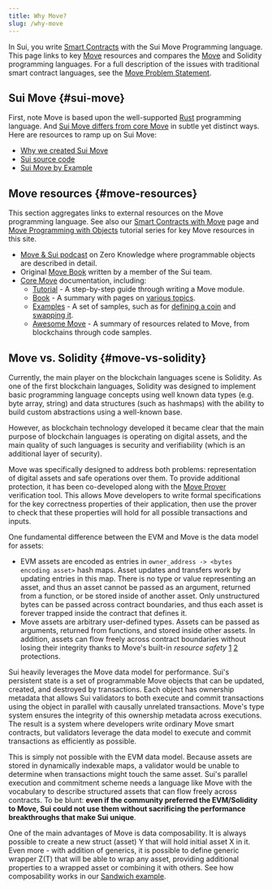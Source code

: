 ```yaml
---
title: Why Move?
slug: /why-move
---
```


In Sui, you write [Smart Contracts](../../build/create-smart-contracts/smart-contracts.mdx) with the Sui Move Programming language. This page links to key [Move](https://golden.com/wiki/Move_(programming_language)-MNA4DZ6) resources and compares the [Move](https://github.com/move-language/move/tree/main/language/documentation) and Solidity programming languages. For a full description of the issues with traditional smart contract languages, see the [Move Problem Statement](https://github.com/MystenLabs/awesome-move/blob/main/docs/problem_statement.mdx).

## Sui Move {#sui-move}

First, note Move is based upon the well-supported [Rust](https://www.rust-lang.org/) programming language. And [Sui Move differs from core Move](./how-sui-move-differs.mdx) in subtle yet distinct ways. Here are resources to ramp up on Sui Move:

-   [Why we created Sui Move](https://sui.io/resources-move/why-we-created-sui-move/)
-   [Sui source code](https://github.com/MystenLabs/sui)
-   [Sui Move by Example](https://examples.sui.io)

## Move resources {#move-resources}

This section aggregates links to external resources on the Move programming language. See also our [Smart Contracts with Move](../../build/create-smart-contracts/smart-contracts.mdx) page and [Move Programming with Objects](../../build/program-with-objects/using-objects.mdx) tutorial series for key Move resources in this site.

-   [Move & Sui podcast](https://zeroknowledge.fm/228-2/) on Zero Knowledge where programmable objects are described in detail.
-   Original [Move Book](https://move-language.github.io/move/) written by a member of the Sui team.
-   [Core Move](https://github.com/move-language/move/tree/main/language/documentation) documentation, including:
    -   [Tutorial](https://github.com/move-language/move/blob/main/language/documentation/tutorial/README.mdx) - A step-by-step guide through writing a Move module.
    -   [Book](https://github.com/move-language/move/blob/main/language/documentation/book/src/introduction.mdx) - A summary with pages on [various topics](https://github.com/move-language/move/tree/main/language/documentation/book/src).
    -   [Examples](https://github.com/move-language/move/tree/main/language/documentation/examples/experimental) - A set of samples, such as for [defining a coin](https://github.com/move-language/move/tree/main/language/documentation/examples/experimental/basic-coin) and [swapping it](https://github.com/move-language/move/tree/main/language/documentation/examples/experimental/coin-swap).
    -   [Awesome Move](https://github.com/MystenLabs/awesome-move/blob/main/README.mdx) - A summary of resources related to Move, from blockchains through code samples.

## Move vs. Solidity {#move-vs-solidity}

Currently, the main player on the blockchain languages scene is Solidity. As one of the first blockchain languages, Solidity was designed to implement basic programming language concepts using well known data types (e.g. byte array, string) and data structures (such as hashmaps) with the ability to build custom abstractions using a well-known base.

However, as blockchain technology developed it became clear that the main purpose of blockchain languages is operating on digital assets, and the main quality of such languages is security and verifiability (which is an additional layer of security).

Move was specifically designed to address both problems: representation of digital assets and safe operations over them. To provide additional protection, it has been co-developed along with the [Move Prover](https://arxiv.org/abs/2110.08362) verification tool. This allows Move developers to write formal specifications for the key correctness properties of their application, then use the prover to check that these properties will hold for all possible transactions and inputs.

One fundamental difference between the EVM and Move is the data model for assets:

-   EVM assets are encoded as entries in `owner_address -> <bytes encoding asset>` hash maps. Asset updates and transfers work by updating entries in this map. There is no type or value representing an asset, and thus an asset cannot be passed as an argument, returned from a function, or be stored inside of another asset. Only unstructured bytes can be passed across contract boundaries, and thus each asset is forever trapped inside the contract that defines it.
-   Move assets are arbitrary user-defined types. Assets can be passed as arguments, returned from functions, and stored inside other assets. In addition, assets can flow freely across contract boundaries without losing their integrity thanks to Move's built-in _resource safety_ [1](https://diem-developers-components.netlify.app/papers/diem-move-a-language-with-programmable-resources/2020-05-26.pdf) [2](https://arxiv.org/abs/2004.05106) protections.

Sui heavily leverages the Move data model for performance. Sui's persistent state is a set of programmable Move objects that can be updated, created, and destroyed by transactions. Each object has ownership metadata that allows Sui validators to both execute and commit transactions using the object in parallel with causally unrelated transactions. Move's type system ensures the integrity of this ownership metadata across executions. The result is a system where developers write ordinary Move smart contracts, but validators leverage the data model to execute and commit transactions as efficiently as possible.

This is simply not possible with the EVM data model. Because assets are stored in dynamically indexable maps, a validator would be unable to determine when transactions might touch the same asset. Sui's parallel execution and commitment scheme needs a language like Move with the vocabulary to describe structured assets that can flow freely across contracts. To be blunt: **even if the community preferred the EVM/Solidity to Move, Sui could not use them without sacrificing the performance breakthroughs that make Sui unique**.

One of the main advantages of Move is data composability. It is always possible to create a new struct (asset) Y that will hold initial asset X in it. Even more - with addition of generics, it is possible to define generic wrapper Z(T) that will be able to wrap any asset, providing additional properties to a wrapped asset or combining it with others. See how composability works in our [Sandwich example](https://github.com/MystenLabs/sui/tree/main/sui_programmability/examples/basics/sources/sandwich.move).

